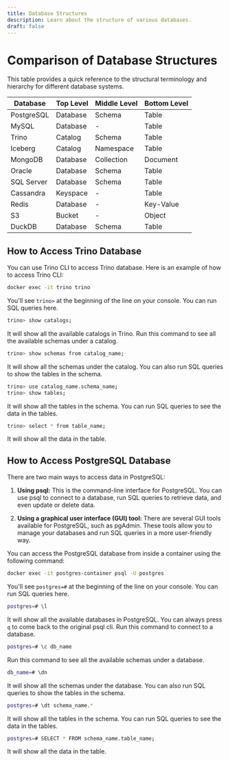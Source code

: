```yaml
---
title: Database Structures
description: Learn about the structure of various databases.
draft: false
---
```

# Comparison of Database Structures

This table provides a quick reference to the structural terminology and hierarchy for different database systems.

| Database | Top Level | Middle Level | Bottom Level |
| --- | --- | --- | --- |
| PostgreSQL | Database | Schema | Table |
| MySQL | Database | - | Table |
| Trino | Catalog | Schema | Table |
| Iceberg | Catalog | Namespace | Table |
| MongoDB | Database | Collection | Document |
| Oracle | Database | Schema | Table |
| SQL Server | Database | Schema | Table |
| Cassandra | Keyspace | - | Table |
| Redis | Database | - | Key-Value |
| S3 | Bucket | - | Object |
| DuckDB | Database | Schema | Table |

## How to Access Trino Database
You can use Trino CLI to access Trino database. Here is an example of how to access Trino CLI:

```bash
docker exec -it trino trino
```
You'll see `trino>` at the beginning of the line on your console. You can run SQL queries here.
```bash
trino> show catalogs;
```
It will show all the available catalogs in Trino. Run this command to see all the available schemas under a catalog.
```bash
trino> show schemas from catalog_name;
```
It will show all the schemas under the catalog. You can also run SQL queries to show the tables in the schema.
```bash
trino> use catalog_name.schema_name;
trino> show tables;
```
It will show all the tables in the schema. You can run SQL queries to see the data in the tables.
```bash
trino> select * from table_name;
```
It will show all the data in the table.

## How to Access PostgreSQL Database
There are two main ways to access data in PostgreSQL:

1. **Using psql:** This is the command-line interface for PostgreSQL. You can use psql to connect to a database, run SQL queries to retrieve data, and even update or delete data.

2. **Using a graphical user interface (GUI) tool:** There are several GUI tools available for PostgreSQL, such as pgAdmin. These tools allow you to manage your databases and run SQL queries in a more user-friendly way.

You can access the PostgreSQL database from inside a container using the following command:
```bash
docker exec -it postgres-container psql -U postgres
```
You'll see `postgres=#` at the beginning of the line on your console. You can run SQL queries here.
```bash
postgres=# \l
```
It will show all the available databases in PostgreSQL. You can always press `q` to come back to the original psql cli. Run this command to connect to a database.
```bash
postgres=# \c db_name
```
Run this command to see all the available schemas under a database.
```bash
db_name=# \dn
```
It will show all the schemas under the database. You can also run SQL queries to show the tables in the schema.
```bash
postgres=# \dt schema_name.*
```
It will show all the tables in the schema. You can run SQL queries to see the data in the tables.
```bash
postgres=# SELECT * FROM schema_name.table_name;
```
It will show all the data in the table.
